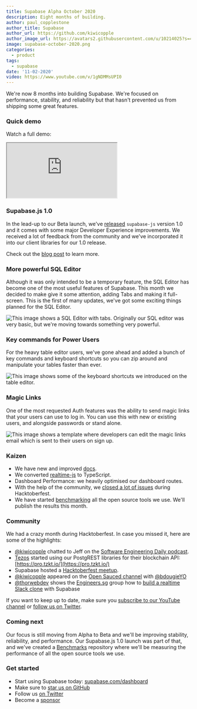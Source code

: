 ```yaml
---
title: Supabase Alpha October 2020
description: Eight months of building.
author: paul_copplestone
author_title: Supabase
author_url: https://github.com/kiwicopple
author_image_url: https://avatars2.githubusercontent.com/u/10214025?s=400&u=c6775be2ae667e2acae3ccd347fed62bb3f5b3e7&v=4
image: supabase-october-2020.png
categories:
  - product
tags:
  - supabase
date: '11-02-2020'
video: https://www.youtube.com/v/1gNDMMsUPI0
---
```


We're now 8 months into building Supabase. We're focused on performance, stability, and reliability but that hasn't prevented us from shipping some great features.

### Quick demo

Watch a full demo:

<div className="video-container">
  <iframe
    className="video-with-border w-full"
    src="https://www.youtube-nocookie.com/embed/1gNDMMsUPI0"
    frameBorder="1"
    allow="accelerometer; autoplay; clipboard-write; encrypted-media; gyroscope; picture-in-picture"
    allowFullScreen
  ></iframe>
</div>

### Supabase.js 1.0

In the lead-up to our Beta launch, we've [released](/blog/improved-dx) `supabase-js` version 1.0 and it comes with some major Developer Experience improvements. We received a lot of feedback from the community and we've incorporated it into our client libraries for our 1.0 release.

Check out the [blog post](/blog/improved-dx) to learn more.

### More powerful SQL Editor

Although it was only intended to be a temporary feature, the SQL Editor has become one of the most useful features of Supabase. This month we decided to make give it some attention, adding Tabs and making it full-screen. This is the first of many updates, we've got some exciting things planned for the SQL Editor.

![This image shows a SQL Editor with tabs. Originally our SQL editor was very basic, but we're moving towards something very powerful.](/images/blog/sql-editor.png)

### Key commands for Power Users

For the heavy table editor users, we've gone ahead and added a bunch of key commands and keyboard shortcuts so you can zip around and manipulate your tables faster than ever.

![This image shows some of the keyboard shortcuts we introduced on the table editor.](/images/blog/keyboard-shortcuts.png)

### Magic Links

One of the most requested Auth features was the ability to send magic links that your users can use to log in. You can use this with new or existing users, and alongside passwords or stand alone.

![This image shows a template where developers can edit the magic links email which is sent to their users on sign up.](/images/blog/magic-links.png)

### Kaizen

- We have new and improved [docs](/docs/reference/javascript/installing).
- We converted [realtime-js](https://github.com/supabase/realtime-js/) to TypeScript.
- Dashboard Performance: we heavily optimised our dashboard routes.
- With the help of the community, we [closed a lot of issues](https://github.com/orgs/supabase/projects/5) during Hacktoberfest.
- We have started [benchmarking](https://github.com/supabase/benchmarks) all the open source tools we use. We'll publish the results this month.

### Community

We had a crazy month during Hacktoberfest. In case you missed it, here are some of the highlights:

- [@kiwicopple](https://twitter.com/kiwicopple) chatted to Jeff on the [Software Engineering Daily podcast](https://softwareengineeringdaily.com/2020/10/15/supabase-open-source-firebase-with-paul-copplestone/).
- [Tezos](https://twitter.com/TezosBakingBad/status/1318212875035512835) started using our PostgREST libraries for their blockchain API: [https://pro.tzkt.io/](https://pro.tzkt.io/)
- Supabase hosted a [Hacktoberfest meetup](https://www.youtube.com/watch?v=3_xRLTjvEiE).
- [@kiwicopple](https://twitter.com/kiwicopple) appeared on the [Open Sauced channel](https://www.youtube.com/watch?v=PHmiWXDx9-w) with [@bdougieYO](https://twitter.com/bdougieYO)
- [@thorwebdev](https://twitter.com/thorwebdev) shows the [Engineers.sg](http://engineers.sg) group how to [build a realtime Slack clone](https://engineers.sg/video/building-a-slack-clone-with-authentication-and-realtime-data-syncing-using-supabase-io-singaporejs--4119) with Supabase

If you want to keep up to date, make sure you [subscribe to our YouTube channel](https://www.youtube.com/c/supabase) or [follow us on Twitter](https://twitter.com/supabase).

### Coming next

Our focus is still moving from Alpha to Beta and we'll be improving stability, reliability, and performance. Our Supabase.js 1.0 launch was part of that, and we've created a [Benchmarks](https://github.com/supabase/benchmarks/) repository where we'll be measuring the performance of all the open source tools we use.

### Get started

- Start using Supabase today: [supabase.com/dashboard](https://supabase.com/dashboard/)
- Make sure to [star us on GitHub](https://github.com/supabase/supabase)
- Follow us [on Twitter](https://twitter.com/supabase)
- Become a [sponsor](https://github.com/sponsors/supabase)
